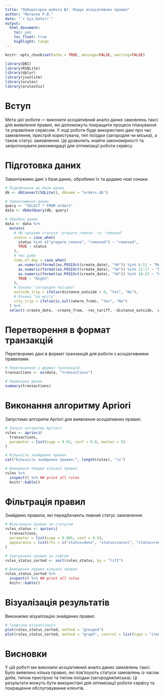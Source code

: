 ```yaml
---
title: "Лабораторна робота №7. Пошук асоціативних правил"
author: "Матвєєв Р.В."
date: "`r Sys.Date()`"
output: 
  html_document:
    toc: yes
    toc_float: true
    highlight: tango
---
```



```r
knitr::opts_chunk$set(echo = TRUE, message=FALSE, warning=FALSE)
```


```r
library(DBI)
library(RSQLite)
library(dplyr)
library(jsonlite)
library(arules)
library(arulesViz)
```

# Вступ

Мета цієї роботи — виконати асоціативний аналіз даних замовлень таксі для виявлення правил, які допоможуть покращити процеси планування та управління сервісом. У ході роботи буде використано дані про час замовлення, пристрій користувача, тип поїздки (загородня чи міська), а також статус замовлення. Це дозволить знайти закономірності та запропонувати рекомендації для оптимізації роботи сервісу.

# Підготовка даних

Завантажимо дані з бази даних, обробимо їх та додамо нові ознаки.

```r
# Підключення до бази даних
db <- dbConnect(SQLite(), dbname = "orders.db")

# Завантаження даних
query <- "SELECT * FROM orders"
data <- dbGetQuery(db, query)

# Обробка даних
data <- data %>%
  mutate(
    # Об'єднуємо статуси 'prepare_remove' та 'removed'
    status = case_when(
      status %in% c("prepare_remove", "removed") ~ "removed",
      TRUE ~ status
    ),
    # Час доби
    time_of_day = case_when(
      as.numeric(format(as.POSIXct(create_date), "%H")) %in% 6:11 ~ "Morning",
      as.numeric(format(as.POSIXct(create_date), "%H")) %in% 12:17 ~ "Day",
      as.numeric(format(as.POSIXct(create_date), "%H")) %in% 18:23 ~ "Evening",
      TRUE ~ "Night"
    ),
    # Ознака "загородня поїздка"
    outside_trip = ifelse(distance_outside > 0, "Yes", "No"),
    # Ознака "по місту"
    city_trip = ifelse(is.null(where_from), "Yes", "No")
  ) %>%
  select(-create_date, -create_from, -rec_tariff, -distance_outside, -where_from)  # Видаляємо зайві колонки

```

# Перетворення в формат транзакцій

Перетворимо дані в формат транзакцій для роботи з асоціативними правилами.

```r

# Перетворення у формат транзакцій
transactions <- as(data, "transactions")

# Перевірка даних
summary(transactions)

```

# Виконання алгоритму Apriori

Запустимо алгоритм Apriori для виявлення асоціативних правил.

```r
# Запуск алгоритму Apriori
rules <- apriori(
  transactions,
  parameter = list(supp = 0.01, conf = 0.8, maxlen = 5)
)

# Кількість знайдених правил
cat("Кількість знайдених правил:", length(rules), "\n")

# Виведення перших кількох правил
rules %>%
  inspect() %>% ## print all rules
  knitr::kable() 

```

# Фільтрація правил

Знайдемо правила, які передбачають певний статус замовлення.

```r
# Фільтрація правил за статусом
rules_status <- apriori(
  transactions,
  parameter = list(supp = 0.005, conf = 0.5),
  appearance = list(rhs = c("status=done", "status=cancel", "status=removed", "status=timeout"), default = "lhs")
)

# Сортування правил за ліфтом
rules_status_sorted <- sort(rules_status, by = "lift")

# Виведення перших кількох правил
rules_status_sorted %>%
  inspect() %>% ## print all rules
  knitr::kable() 

```

# Візуалізація результатів

Виконаємо візуалізацію знайдених правил.

```r
# Графічна візуалізація
plot(rules_status_sorted, method = "grouped")
plot(rules_status_sorted, method = "graph", control = list(type = "items"))

```

# Висновки

У цій роботі ми виконали асоціативний аналіз даних замовлень таксі. Було виявлено кілька правил, які пов'язують статуси замовлень із часом доби, типом пристрою та типом поїздки (загородня/міська). Ці результати можуть бути використані для оптимізації роботи сервісу та покращення обслуговування клієнтів.